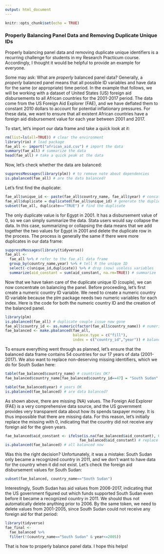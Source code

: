 ---
output: html_document
---

```{r setup, include=FALSE}
knitr::opts_chunk$set(echo = TRUE)
```

### Properly Balancing Panel Data and Removing Duplicate Unique IDs

Properly balancing panel data and removing duplicate unique identifiers is a recurring challenge for students in my Research Practicum course. Accordingly, I thought it would be helpful to provide an example for everyone.

Some may ask: What are *properly* balanced panel data? Generally, a *properly* balanced panel means that all possible ID variables and have data for the same (or appropriate) time period. In the example that follows, we will be working with a dataset of United States (US) foreign aid disbursements to all African countries for the 2001-2017 period. The data come from the US Foreign Aid Explorer (FAE), and we have deflated them to constant 2010 dollars to account for potential inflationary pressures. For these data, we want to ensure that all existent African countries have a foreign aid disbursement value for each year between 2001 and 2017. 

To start, let's import our data frame and take a quick look at it:
```{r}
rm(list=ls(all=TRUE)) # clear the environment
library(rio) # load package
fae_all <- import("african_aid.csv") # import the data
summary(fae_all) # summarize the data
head(fae_all) # take a quick peak at the data
```

Now, let's check whether the data are balanced:
```{r}
suppressMessages(library(plm)) # to remove note about dependencies
is.pbalanced(fae_all) # are the data balanced?
```

Let's first find the duplicate:
```{r}
fae_all$unique_id <- paste(fae_all$country_name, fae_all$year) # concatenate
fae_all$duplicate = duplicated(fae_all$unique_id) # generate the duplicate variable
subset(fae_all, duplicate=="TRUE") # find the duplicate
```

The only duplicate value is for Egypt in 2001. It has a disbursement value of 0, so we can simply summarize the data. Stata users would say collapse the data. In this case, summarizing or collapsing the data means that we add together the two values for Egypt in 2001 and delete the duplicate row in the process. The process is generally the same if there were more duplicates in our data frame:
```{r}
suppressMessages(library(tidyverse))
fae_all <-
  fae_all %>% # refer to the fae_all data frame
  group_by(country_name,year) %>% # tell R the unique ID
  select(-c(unique_id,duplicate)) %>% # drop (now) useless variables
  summarize(aid_constant = sum(aid_constant, na.rm=TRUE)) # summarize
```

Now that we have taken care of the duplicate unique ID (couple), we can now concentrate on balancing the panel. Before proceeding, let's first create a numeric country ID variable. We need to create a numeric country ID variable because the plm package needs two numeric variables for each index. Here is the code for both the numeric country ID and the creation of the balanced panel.
```{r}
library(plm)
is.pbalanced(fae_all) # duplicate couple issue now gone
fae_all$country_id <- as.numeric(factor(fae_all$country_name)) # numeric country ID
fae_balanced <- make.pbalanced(fae_all, 
                               balance.type = c("fill"), 
                               index = c("country_id","year")) # balance

```

To ensure everything went through as planned, let's ensure that the balanced data frame contains 54 countries for our 17 years of data (2001-2017). We also want to replace non-deserving missing identifiers, which we do for South Sudan here:
```{r}
table(fae_balanced$country_name) # countries OK?
fae_balanced$country_name[fae_balanced$country_id==47] = "South Sudan"

table(fae_balanced$year) # years OK
is.pbalanced(fae_balanced) # are data balanced?
```

As shown above, there are missing (NA) values. The Foreign Aid Explorer (FAE) is a very comprehensive data source, and the US government provides very transparent data about how its spends taxpayer money. It is thus impossible that there are missing data. For this reason, let's initially replace the missing with 0, indicating that the country did not receive any foreign aid for the given years.
```{r}
fae_balanced$aid_constant <- ifelse(is.na(fae_balanced$aid_constant), 0, 
                                  fae_balanced$aid_constant) # replace NA with 0
is.pbalanced(fae_balanced) # all balanced now
```

Was this the right decision? Unfortunately, it was a mistake: South Sudan only became a recognized country in 2011, and we don't want to have data for the country when it did not exist. Let's check the foreign aid disbursement values for South Sudan:
```{r}
subset(fae_balanced, country_name=="South Sudan")
```

Interestingly, South Sudan has aid values from 2006-2017, indicating that the US government figured out which funds supported South Sudan even before it became a recognized country in 2011. We should thus not automatically delete anything prior to 2006. By the same token, we need to delete values from 2001-2005, since South Sudan could not receive any foreign aid for that period:
```{r}
library(tidyverse)
fae_final <- 
  fae_balanced %>% 
  filter(!(country_name=="South Sudan" & year<=2005))
```

That is how to properly balance panel data. I hope this helps!